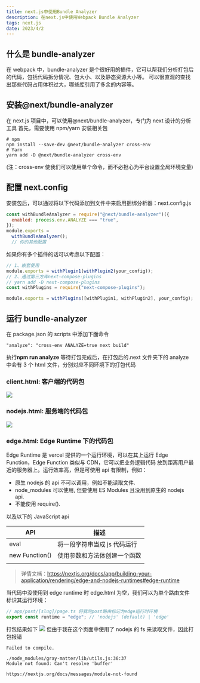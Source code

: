 ```yaml
---
title: next.js中使用Bundle Analyzer
description: 在next.js中使用Webpack Bundle Analyzer
tags: next.js
date: 2023/4/2
---
```


## 什么是 bundle-analyzer

在 webpack 中，bundle-analyzer 是个很好用的插件，它可以帮我们分析打包后的代码，包括代码拆分情况、包大小、以及静态资源大小等。
可以很直观的查找出那些代码占用体积过大，哪些库引用了多余的内容等。

## 安装@next/bundle-analyzer

在 next.js 项目中，可以使用@next/bundle-analyzer，专门为 next 设计的分析工具
首先，需要使用 npm/yarn 安装相关包

```text
# npm
npm install --save-dev @next/bundle-analyzer cross-env
# Yarn
yarn add -D @next/bundle-analyzer cross-env
```

(注：cross-env 使我们可以使用单个命令，而不必担心为平台设置全局环境变量)

## 配置 next.config

安装包后，可以通过将以下代码添加到文件中来启用捆绑分析器：next.config.js

```js
const withBundleAnalyzer = require("@next/bundle-analyzer")({
  enabled: process.env.ANALYZE === "true",
});
module.exports =
  withBundleAnalyzer();
  // 你的其他配置
```

如果你有多个插件的话可以考虑以下配置：

```js
// 1、嵌套使用
module.exports = withPlugin1(withPlugin2(your_config));
// 2、通过第三方库next-compose-plugins
// yarn add -D next-compose-plugins
const withPlugins = require("next-compose-plugins");

module.exports = withPlugins([withPlugin1, withPlugin2], your_config);
```

## 运行 bundle-analyzer

在 package.json 的 scripts 中添加下面命令

```text
"analyze": "cross-env ANALYZE=true next build"
```

执行**npm run analyze**
等待打包完成后，在打包后的.next 文件夹下的 analyze 中会有 3 个 html 文件，分别对应不同环境下的打包代码

### client.html: 客户端的代码包

![](https://cdn.lnine9.icu/images/bundle_analyze/1684238069816.png?imageView2/0/interlace/1/q/50|imageslim)

### nodejs.html: 服务端的代码包

![](https://cdn.lnine9.icu/images/bundle_analyze/1684238126496.png?imageView2/0/interlace/1/q/50|imageslim)

### edge.html: Edge Runtime 下的代码包

Edge Runtime 是 vercel 提供的一个运行环境，可以在其上运行 Edge Function，Edge Function 类似与 CDN，它可以把业务逻辑代码
放到距离用户最近的服务器上。运行效率高，但是可使用 api 有限制，例如：

- 原生 nodejs 的 api 不可以调用，例如不能读取文件.
- node_modules 可以使用, 但要使用 ES Modules 且没用到原生的 nodejs api.
- 不能使用 require().

以及以下的 JavaScript api

| API            | 描述                         |
| -------------- | ---------------------------- |
| eval           | 将一段字符串当成 js 代码运行 |
| new Function() | 使用参数和方法体创建一个函数 |
|                |                              |

> 详情文档：https://nextjs.org/docs/app/building-your-application/rendering/edge-and-nodejs-runtimes#edge-runtime

当代码中没使用到 edge runtime 时 edge.html 为空，我们可以为单个路由文件标识其运行环境：

```ts
// app/post/[slug]/page.ts 将我的post路由标记为edge运行时环境
export const runtime = "edge"; // 'nodejs' (default) | 'edge'
```

打包结果如下
![](https://cdn.lnine9.icu/images/bundle_analyze/1684239278896.png?imageView2/0/interlace/1/q/50|imageslim)
但由于我在这个页面中使用了 nodejs 的 fs 来读取文件，因此打包报错

```text
Failed to compile.

./node_modules/gray-matter/lib/utils.js:36:37
Module not found: Can't resolve 'buffer'

https://nextjs.org/docs/messages/module-not-found
```
